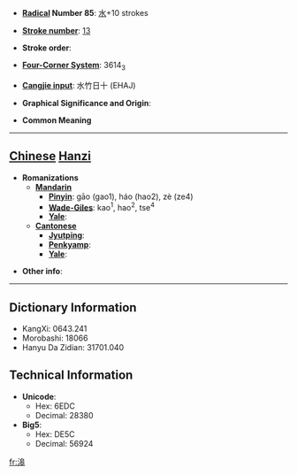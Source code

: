 * '''[[Wiktionary:Chinese radical index| Radical]] Number 85''': [[Wiktionary:Chinese radical index 水|水]]+10 strokes

* '''[[Wiktionary:Chinese total strokes index|Stroke number]]''': [[Wiktionary:Chinese total strokes index 13|13]]

* '''Stroke order''': 

* '''[[Wiktionary:Chinese four corner index|Four-Corner System]]''': 3614<sub>3</sub>

* '''[[Wiktionary:Chinese Cangjie index|Cangjie input]]''': 水竹日十 (EHAJ)

* '''Graphical Significance and Origin''': 

* '''Common Meaning'''

----

== [[Chinese]] [[Hanzi]] ==

* '''Romanizations'''
** '''[[Mandarin]]'''
*** '''[[Pinyin]]''': gāo (gao1), háo (hao2), zè (ze4)
*** '''[[Wade-Giles]]''': kao<sup>1</sup>, hao<sup>2</sup>, tse<sup>4</sup>
*** '''[[Yale]]''': 
** '''[[Cantonese]]'''
*** '''[[Jyutping]]''':
*** '''[[Penkyamp]]''': 
*** '''[[Yale]]''': 

* '''Other info''': 

----

== Dictionary Information ==

* KangXi: 0643.241
* Morobashi: 18066
* Hanyu Da Zidian: 31701.040

== Technical Information ==

* '''Unicode''':
** Hex: 6EDC
** Decimal: 28380
* '''Big5''':
** Hex: DE5C
** Decimal: 56924

[[fr:滜]]